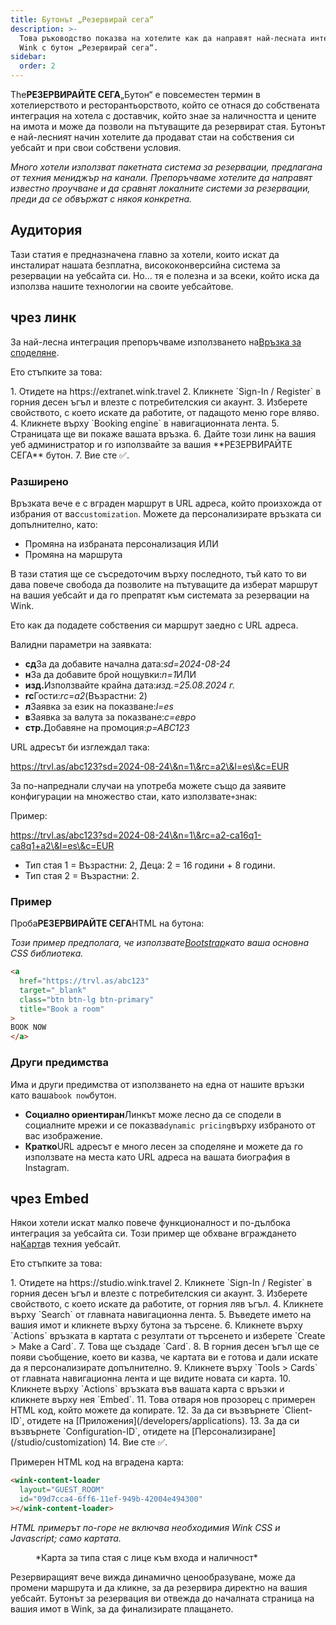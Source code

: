 ```yaml
---
title: Бутонът „Резервирай сега“
description: >-
  Това ръководство показва на хотелите как да направят най-лесната интеграция с
  Wink с бутон „Резервирай сега“.
sidebar:
  order: 2
---
```


The**РЕЗЕРВИРАЙТЕ СЕГА**„Бутон“ е повсеместен термин в хотелиерството и ресторантьорството, който се отнася до собствената интеграция на хотела с доставчик, който знае за наличността и цените на имота и може да позволи на пътуващите да резервират стая. Бутонът е най-лесният начин хотелите да продават стаи на собствения си уебсайт и при свои собствени условия.

*Много хотели използват пакетната система за резервации, предлагана от техния мениджър на канали. Препоръчваме хотелите да направят известно проучване и да сравнят локалните системи за резервации, преди да се обвържат с някоя конкретна.*

## Аудитория

Тази статия е предназначена главно за хотели, които искат да инсталират нашата безплатна, висококонверсийна система за резервации на уебсайта си.
Но... тя е полезна и за всеки, който иска да използва нашите технологии на своите уебсайтове.

## чрез линк

За най-лесна интеграция препоръчваме използването на[Връзка за споделяне](/studio/shareable-links).

Ето стъпките за това:

<Steps>
  1. Отидете на https://extranet.wink.travel
  2. Кликнете `Sign-In / Register` в горния десен ъгъл и влезте с потребителския си акаунт.
  3. Изберете свойството, с което искате да работите, от падащото меню горе вляво.
  4. Кликнете върху `Booking engine` в навигационната лента.
  5. Страницата ще ви покаже вашата връзка.
  6. Дайте този линк на вашия уеб администратор и го използвайте за вашия **РЕЗЕРВИРАЙТЕ СЕГА** бутон.
  7. Вие сте ✅.
</Steps>


### Разширено

Връзката вече е с вграден маршрут в URL адреса, който произхожда от избрания от вас`customization`.
Можете да персонализирате връзката си допълнително, като:

* Промяна на избраната персонализация ИЛИ
* Промяна на маршрута

В тази статия ще се съсредоточим върху последното, тъй като то ви дава повече свобода да позволите на пътуващите да изберат маршрут на вашия уебсайт и да го препратят към системата за резервации на Wink.

Ето как да подадете собствения си маршрут заедно с URL адреса.

Валидни параметри на заявката:

* **сд**За да добавите начална дата:*sd=2024-08-24*
* **н**За да добавите брой нощувки:*n=1*ИЛИ
* **изд.**&#x418;зползвайте крайна дата:*изд.=25.08.2024 г.*
* **rc**Гости:*rc=a2*(Възрастни: 2)
* **л**Заявка за език на показване:*l=es*
* **в**Заявка за валута за показване:*c=евро*
* **стр.**&#x414;обавяне на промоция:*p=ABC123*

URL адресът би изглеждал така:

https://trvl.as/abc123?sd=2024-08-24\&n=1\&rc=a2\&l=es\&c=EUR

За по-напреднали случаи на употреба можете също да заявите конфигурации на множество стаи, като използвате`+`знак:

Пример:

https://trvl.as/abc123?sd=2024-08-24\&n=1\&rc=a2-ca16q1-ca8q1+a2\&l=es\&c=EUR

* Тип стая 1 = Възрастни: 2, Деца: 2 = 16 години + 8 години.
* Тип стая 2 = Възрастни: 2.

### Пример

Проба**РЕЗЕРВИРАЙТЕ СЕГА**HTML на бутона:

*Този пример предполага, че използвате[Bootstrap](https://getbootstrap.com)като ваша основна CSS библиотека.*

```html
<a
  href="https://trvl.as/abc123"
  target="_blank"
  class="btn btn-lg btn-primary"
  title="Book a room"
>
BOOK NOW
</a>
```

### Други предимства

Има и други предимства от използването на една от нашите връзки като ваша`book now`бутон.

* **Социално ориентиран**Линкът може лесно да се сподели в социалните мрежи и се показва`dynamic pricing`върху избраното от вас изображение.
* **Кратко**URL адресът е много лесен за споделяне и можете да го използвате на места като URL адреса на вашата биография в Instagram.

## чрез Embed

Някои хотели искат малко повече функционалност и по-дълбока интеграция за уебсайта си. Този пример ще обхване вграждането на[Карта](/studio/cards)в техния уебсайт.

Ето стъпките за това:

<Steps>
  1. Отидете на https://studio.wink.travel
  2. Кликнете `Sign-In / Register` в горния десен ъгъл и влезте с потребителския си акаунт.
  3. Изберете свойството, с което искате да работите, от горния ляв ъгъл.
  4. Кликнете върху `Search` от главната навигационна лента.
  5. Въведете името на вашия имот и кликнете върху бутона за търсене.
  6. Кликнете върху `Actions` връзката в картата с резултати от търсенето и изберете `Create > Make a Card`.
  7. Това ще създаде `Card`.
  8. В горния десен ъгъл ще се появи съобщение, което ви казва, че картата ви е готова и дали искате да я персонализирате допълнително.
  9. Кликнете върху `Tools > Cards` от главната навигационна лента и ще видите новата си карта.
  10. Кликнете върху `Actions` връзката във вашата карта с връзки и кликнете върху нея `Embed`.
  11. Това отваря нов прозорец с примерен HTML код, който можете да копирате.
  12. За да си възвърнете `Client-ID`, отидете на [Приложения](/developers/applications).
  13. За да си възвърнете `Configuration-ID`, отидете на [Персонализиране](/studio/customization)
  14. Вие сте ✅.
</Steps>


Примерен HTML код на вградена карта:

```html
<wink-content-loader
  layout="GUEST_ROOM"
  id="09d7cca4-6ff6-11ef-949b-42004e494300"
></wink-content-loader>
```

*HTML примерът по-горе не включва необходимия Wink CSS и Javascript; само картата.*

<figure>
  <CloudinaryImage width="350" height="829" resize="scale" quality="best" alt="Преглед на картата" src="academy/card-example" errorImage="noimage_opaque_nyrtl0.png" />

  <figcaption>*Карта за типа стая с лице към входа и наличност*</figcaption>
</figure>


Резервиращият вече вижда динамично ценообразуване, може да промени маршрута и да кликне, за да резервира директно на вашия уебсайт. Бутонът за резервация ви отвежда до началната страница на вашия имот в Wink, за да финализирате плащането.


